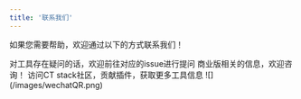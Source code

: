 ```yaml
---
title: '联系我们'
---
```


如果您需要帮助，欢迎通过以下的方式联系我们！

<CardGroup cols={2}>
  <Card title="Github issue" icon="github" href="https://github.com/chaitin/xray/issues">
    对工具存在疑问的话，欢迎前往对应的issue进行提问
  </Card>
  <Card title="商业版咨询" icon="envelope" href="https://www.chaitin.cn/zh/contact-us">
    商业版相关的信息，欢迎咨询！
  </Card>
  <Card title="CT stack" icon="globe-pointer" href="https://stack.chaitin.com/tool/detail/1">
    访问CT stack社区，贡献插件，获取更多工具信息
  </Card>
  <Card title="微信公众号" icon="weixin">
    ![](/images/wechatQR.png)
  </Card>
</CardGroup>
